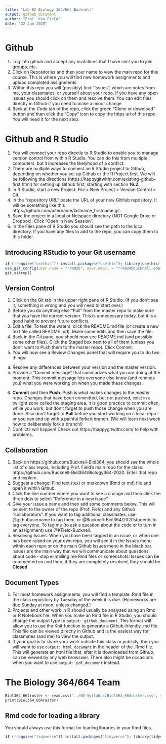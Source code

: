 ```yaml
---
title: "Lab 02 Biology 364/664 Bucknell"
output: github_document
author: "Prof. Ken Field"
date: "22 Jan 2020"
---
```


# Github

1. Log into github and accept any invitations that I have sent you to join groups, etc.
2. Click on Repositories and then your name to view the main repo for this course. This is where you will find new homework assignments and upload completed assignments.
3. Within this repo you will (possibly) find "Issues", which are notes from me, your classmates, or yourself about your repo. If you have any open issues you should click on them and resolve them. You can edit files directly in Github if you need to make a minor change.
4. Back at the *Code* tab of the repo, click the green "Clone or download" button and then click the "Copy" icon to copy the https url of this repo. You will need it for the next step.

# Github and R Studio

1. You will connect your repo directly to R Studio to enable you to manage version control from within R Studio. You can do this from multiple computers, but it increases the likelyhood of a conflict. 
2. There are multiple ways to connect an R Studio project to Github, depending on whether you set up Github or the R Project first. We will be following the directions (https://happygitwithr.com/existing-github-first.html) for setting up Github first, starting with section **16.2**.
3. In R Studio, start a new Project: File > New Project > Version Control > Git. 
4. In the “repository URL” paste the URL of your new GitHub repository. It will be something like this https://github.com/username/lastname_firstname.git.
5. Save the project in a local or Netspace directory (NOT Google Drive or Dropbox). Click "Open in New Session".
6. In the Files pane of R Studio you should see the path to the local directory. If you have any files to add to the repo, you can copy them to this folder.

## Introducing RStudio to your Git username

```r
if (!require("usethis")) install.packages("usethis"); library(usethis)
use_git_config(user.name = "rrm020", user.email = "rrm020@bucknell.edu")
git_sitrep()
```

## Version Control

1. Click on the Git tab in the upper right pane of R Studio. (If you don't see it, something is wrong and you will need to start over.)
2. Before you do anything else "Pull" from the master repo to make sure that you have the current version. This is unnecessary today, but it is a good habit to prevent future conflicts.
3. Edit a file! To test the waters, click the README.md file (or create a new text file called README.md). Make some edits and then save the file.
4. Back in the Git pane, you should now see README.md (and possibly some other files). Click the Staged box next to all of them (unless you don't want to Push them to the master repo). Click Commit.
5. You will now see a Review Changes panel that will require you to do two things:
a) Resolve any differences between your version and the master version. 
b) Provide a "Commit message" that summarizes what you are doing at the moment. This commit message lets everyone else know (and reminds you) what you were working on when you made these changes. 
6. **Commit** and then **Push**. Push is what makes changes to the *master* repo. Changes that have been committed, but not pushed, exist in a twilight zone called the staging area. It is good practice to commit often, while you work, but don't forget to push those change when you are done. Also don't forget to **Pull** before you start working on a local repo - or you can end up with a painful forked branch. (We will learn next week how to deliberately fork a branch!)
7. Conflicts will happen! Check out https://happygitwithr.com/ to help with problems.

## Collaboration
1. Back on https://github.com/Bucknell-Biol364, you should see the whole list of class repos, including Prof. Field's main repo for the class: https://github.com/Bucknell-Biol364/Biology364-2020. Enter that repo and explore.
2. Suggest a change! Find text (tex) or markdown (Rmd or md) file and open it within Github.
3. Click the line number where you want to see a change and then click the three dots to select "Reference in a new issue".
4. Give your issue a name and then add some comments below. This will be sent to the owner of the repo (Prof. Field) and any Github "collaborators". If you want to tag additional classmates, use @githubusername to tag them, or @Bucknell-Biol364/2020students to tag everyone. To tag me (to ask a question about the code or to turn in an assignment) use @KField-Bucknell. 
5. Resolving Issues. When you have been tagged in an issue, or when one has been raised on your own repo, you will see it in the Issues menu within each repo or on the main Github Issues menu in the black bar. Issues are the main way that we will communicate about questions about code - stop e-mailing me Rmd files or screenshots! Issues can be commented on and then, if they are completely resolved, they should be **Closed**.

## Document Types

1. For most homework assignments, you will find a template .Rmd file in the class repository by Tuesday of the week it is due. (Homeworks are due Sunday at noon, unless changed.)
2. Projects and other work in R should usually be analyzed using an Rmd or R Notebook file. When you make an Rmd file in R Studio, you should change the output type to `output: github_document`. This format will allow you to use the Knit function to generate a Github-friendly .md file. This file can be viewed directly in Github and is the easiest way for classmates (and me) to view the output.
3. If your goal is to share your work outside this class or publicly, then you will want to use `output: html_document` in the header of the .Rmd file. This will generate an html file that, after it is downloaded from Github, can be viewed by any web browswer. There also might be occasions when you want to use `output: pdf_document` instead.

# The Biology 364/664 Team
```r
Biol364_664roster <- read.csv("../00-Syllabus/Biol364_664roster.csv", stringsAsFactors=FALSE)
print(Biol364_664roster)
```

## Rmd code for loading a library

You should always use this format for loading libraries in your Rmd files.

```r
if (!require("tidyverse")) install.packages("tidyverse"); library(tidyverse)
```


